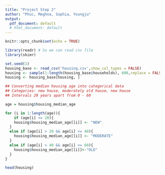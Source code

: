 ```yaml
---
title: "Project Step 2"
author: "Phuc, Meghna, Sophia, Youngju"
output:
  pdf_document: default
  # html_document: default
---
```


```r
knitr::opts_chunk$set(echo = TRUE)
```

```r
library(readr) # So we can read csv file
library(skimr)
```

```r
set.seed(1)
housing_base <- read_csv('housing.csv',show_col_types = FALSE)
housing <- sample(1:length(housing_base$households), 600,replace = FALSE)
housing <- housing_base[housing, ]
```

```r
## Converting median housing age into categorical data
## Categories: new house, moderately old house, new house
## Intervals 20 years apart from 0 - 60

age = housing$housing_median_age

for (i in 1:length(age)){
    if (age[i] <= 20){
    housing$housing_median_age[[i]] <- "NEW"
  }
  else if (age[i] > 20 && age[i] <= 40){
    housing$housing_median_age[[i]] <- "MODERATE"
  }
  else if (age[i] > 40 && age[i] <= 60){
    housing$housing_median_age[[i]]<-"OLD"
  }
}

head(housing)
```

